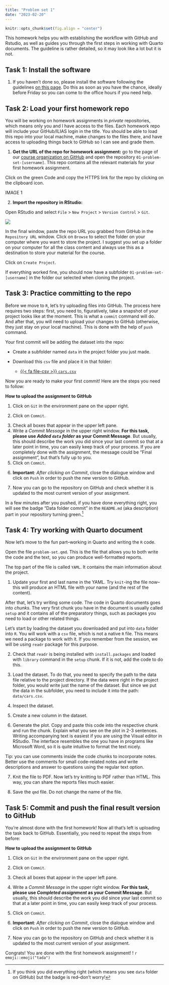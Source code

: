 ```yaml
---
title: "Problem set 1"
date: "2023-02-20"
---
```


```r
knitr::opts_chunk$set(fig.align = "center")
```


This homework helps you with establishing the workflow with GitHub and Rstudio, as well as guides you through the first steps in working with Quarto documents. The guideline is rather detailed, so it may look like a lot but it is not. 

## Task 1: Install the software 

1. If you haven't done so, please install the software following the guidelines [on this page](resources/install.html). Do this as soon as you have the chance, ideally before Friday so you can come to the office hours if you need help. 


## Task 2: Load your first homework repo 

You will be working on homework assignments in *private* repositories, which means only you and I have access to the files. Each homework repo will include your GitHub/ILIAS login in the title. You should be able to load this repo into your local machine, make changes to the files there, and have access to uploading things back to GitHub so I can see and grade them.



1. **Get the URL of the repo for homework assignment:** go to the page of our [course organization on GitHub]() and open the repository `01-problem-set-[username]`. This repo contains all the relevant materials for your first homework assignment. 

Click on the green Code and copy the HTTPS link for the repo by clicking on the clipboard icon. 

IMAGE 1
<!-- To work on the assignment, you have open the repository as a new project in RStudio on your computer.  -->

2. **Import the repository in RStudio:**

Open RStudio and select `File` > `New Project` > `Version Control` > `Git`. 

![](../files/img/assignments/new_project.png)

In the final window, paste the repo URL you grabbed from GitHub in the `Repository URL` window. 
Click on `Browse` to select the folder on your computer where you want to store the project. I suggest you set up a folder on your computer for all the class content and always use this as a destination to store your material for the course. 

Click on `Create Project`. 

If everything worked fine, you should now have a subfolder `01-problem-set-[username]` in the folder our selected when cloning the project. 

## Task 3: Practice committing to the repo

Before we move to `R`, let's try uploading files into GitHub. The process here requires two steps: first, you need to, figuratively, take a snapshot of your project looks like at the moment. This is what a `commit` command will do. And after that, you will need to upload your changes to GitHub (otherwise, they just stay on your local machine). This is done with the help of `push` command. 

Your first commit will be adding the dataset into the repo: 

- Create a subfolder named `data` in the project folder you just made. 
- Download this `csv` file and place it in that folder:

    - [{{< fa file-csv >}} `cars.csv`](/files/data/package_data/cars.csv)
    
    
Now you are ready to make your first commit! Here are the steps you need to follow: 

**How to upload the assignment to GitHub**

1. Click on `Git` in the environment pane on the upper right.

<!-- ![](../files/img/assignments/github_push_1.png) -->

2. Click on `Commit`.
  
<!-- ![](../files/img/assignments/github_push_1.png) -->
  
3. Check all boxes that appear in the upper left pane.
4. Write a _Commit Message_ in the upper right window. **For this task, please use _Added `data` folder_ as your Commit Message**. But usually, this should describe the work you did since your last commit so that at a later point in time, you can easily keep track of your process. If you are completely done with the assignment, the message could be "Final assignment", but that's fully up to you. 
5. Click on `Commit`.
  
<!-- ![](../files/img/assignments/github_push_2.png) -->

6. **Important**: _After clicking on Commit_, close the dialogue window and click on `Push` in order to push the new version to GitHub.
  
<!-- ![](../files/img/assignments/github_push_3.png) -->
  
7. Now you can go to the repository on GitHub and check whether it is updated to the most current version of your assignment.

In a few minutes after you pushed, if you have done everything right, you will see the badge "Data folder commit" in the `README.md` (aka description) part in your repository turning green.[^actions] 


[^actions]: If you think you did everything right (which means you see `data` folder on GitHub) but the badge is red--don't worry! 


## Task 4: Try working with Quarto document 


Now let's move to the fun part--working in Quarto and writing the `R` code. 

Open the file `problem-set.qmd`. This is the file that allows you to both write the code and the text, so you can produce well-formatted reports. 

The top part of the file is called `YAML`. It contains the main information about the project. 

1. Update your first and last name in the YAML. Try `knit`-ing the file now--this will produce an HTML file with your name (and the rest of the content). 

After that, let's try writing some code. The code in Quarto documents goes into *chunks*. The very first chunk you have in the document is usually called `setup` and it contains all of the preparatory things, such as packages you need to load or other related things. 

Let's start by loading the dataset you downloaded and put into `data` folder into `R`. You will work with a `csv` file, which is not a native `R` file. This means we need a package to work with it. If you remember from the session, we will be using `readr` package for this purpose.

2. Check that `readr` is being installed with `install.packages` and loaded with `library` command in the `setup` chunk. If it is not, add the code to do this. 

3. Load the dataset. To do that, you need to specify the path to the data file relative to the project directory. If the data were right in the project folder, you would write just the name of the dataset. But since we put the data in the subfolder, you need to include it into the path: `data/cars.csv`. 

4. Inspect the dataset. 


5. Create a new column in the dataset. 


6. Generate the plot. Copy and paste this code into the respective chunk and run the chunk. 
Explain what you see on the plot in 2-3 sentences. 
Writing accompanying text is easiest if you are using the Visual editor in RStudio. The interface resembles the one you have in programs like Microsoft Word, so it is quite intuitive to format the text nicely. 

Tip: you can use comments inside the code chunks to incorporate notes. Better use the comments for small code-related notes and write descriptions and answer to questions using the regular text option. 

7. Knit the file to PDF. 
Now let's try knitting to PDF rather than HTML. This way, you can share the reports files much easier. 

8. Save the `qmd` file. Do not change the name of the file.



## Task 5: Commit and push the final result version to GitHub

You're almost done with the first homework! Now all that's left is uploading the task back to GitHub. Essentially, you need to repeat the steps from before:

**How to upload the assignment to GitHub**

1. Click on `Git` in the environment pane on the upper right.

<!-- ![](../files/img/assignments/github_push_1.png) -->

2. Click on `Commit`.
  
<!-- ![](../files/img/assignments/github_push_1.png) -->
  
3. Check all boxes that appear in the upper left pane.
4. Write a _Commit Message_ in the upper right window. **For this task, please use _Completed assignment_ as your Commit Message**. But usually, this should describe the work you did since your last commit so that at a later point in time, you can easily keep track of your process. 

5. Click on `Commit`.
  
<!-- ![](../files/img/assignments/github_push_2.png) -->

6. **Important**: _After clicking on Commit_, close the dialogue window and click on `Push` in order to push the new version to GitHub.
  
<!-- ![](../files/img/assignments/github_push_3.png) -->
  
7. Now you can go to the repository on GitHub and check whether it is updated to the most current version of your assignment.

Congrats! You are done with the first homework assignment! ! `r emoji::emoji("tada")`




